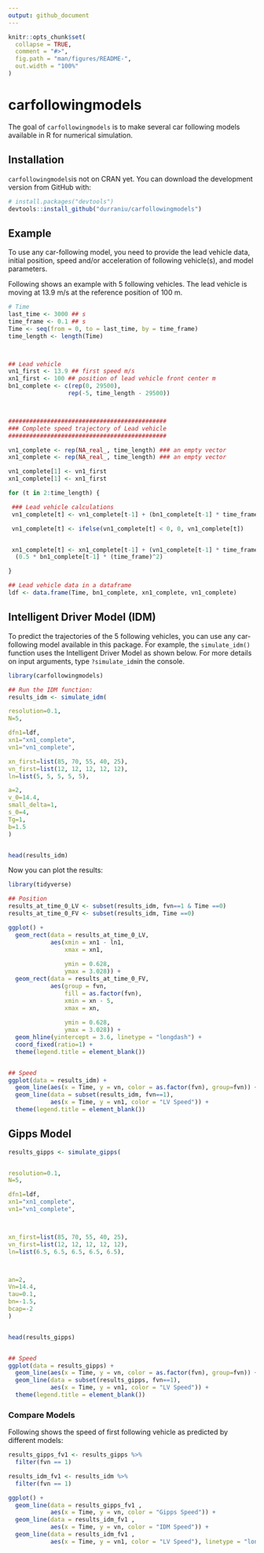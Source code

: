 ```yaml
---
output: github_document
---
```


<!-- README.md is generated from README.Rmd. Please edit that file -->

```r
knitr::opts_chunk$set(
  collapse = TRUE,
  comment = "#>",
  fig.path = "man/figures/README-",
  out.width = "100%"
)
```

# carfollowingmodels

<!-- badges: start -->
<!-- badges: end -->

The goal of `carfollowingmodels` is to make several car following models available in R for numerical simulation.

## Installation

`carfollowingmodels`is not on CRAN yet. You can download the development version from GitHub with:

``` r
# install.packages("devtools")
devtools::install_github("durraniu/carfollowingmodels")
```
## Example

To use any car-following model, you need to provide the lead vehicle data, initial position, speed and/or acceleration of following vehicle(s), and model parameters.  

Following shows an example with 5 following vehicles. The lead vehicle is moving at 13.9 m/s at the reference position of 100 m.

```r
# Time
last_time <- 3000 ## s
time_frame <- 0.1 ## s
Time <- seq(from = 0, to = last_time, by = time_frame)
time_length <- length(Time)



## Lead vehicle
vn1_first <- 13.9 ## first speed m/s
xn1_first <- 100 ## position of lead vehicle front center m
bn1_complete <- c(rep(0, 29500),
                 rep(-5, time_length - 29500))



#############################################
### Complete speed trajectory of Lead vehicle
#############################################

vn1_complete <- rep(NA_real_, time_length) ### an empty vector
xn1_complete <- rep(NA_real_, time_length) ### an empty vector

vn1_complete[1] <- vn1_first
xn1_complete[1] <- xn1_first

for (t in 2:time_length) {

 ### Lead vehicle calculations
 vn1_complete[t] <- vn1_complete[t-1] + (bn1_complete[t-1] * time_frame)

 vn1_complete[t] <- ifelse(vn1_complete[t] < 0, 0, vn1_complete[t])


 xn1_complete[t] <- xn1_complete[t-1] + (vn1_complete[t-1] * time_frame) +
  (0.5 * bn1_complete[t-1] * (time_frame)^2)

}

## Lead vehicle data in a dataframe
ldf <- data.frame(Time, bn1_complete, xn1_complete, vn1_complete)
```


## Intelligent Driver Model (IDM)

To predict the trajectories of the 5 following vehicles, you can use any car-following model available in this package. For example, the `simulate_idm()` function uses the Intelligent Driver Model as shown below. For more details on input arguments, type `?simulate_idm`in the console.

```r
library(carfollowingmodels)

## Run the IDM function:
results_idm <- simulate_idm(

resolution=0.1,
N=5,

dfn1=ldf,
xn1="xn1_complete",
vn1="vn1_complete",

xn_first=list(85, 70, 55, 40, 25),
vn_first=list(12, 12, 12, 12, 12),
ln=list(5, 5, 5, 5, 5),

a=2,
v_0=14.4,
small_delta=1,
s_0=4,
Tg=1,
b=1.5
)


head(results_idm)
```


Now you can plot the results:

```r
library(tidyverse)

## Position
results_at_time_0_LV <- subset(results_idm, fvn==1 & Time ==0)
results_at_time_0_FV <- subset(results_idm, Time ==0)

ggplot() +
  geom_rect(data = results_at_time_0_LV,
            aes(xmin = xn1 - ln1,
                xmax = xn1,
                
                ymin = 0.628,
                ymax = 3.028)) +
  geom_rect(data = results_at_time_0_FV,
            aes(group = fvn,
                fill = as.factor(fvn),
                xmin = xn - 5,
                xmax = xn,
                
                ymin = 0.628,
                ymax = 3.028)) +
  geom_hline(yintercept = 3.6, linetype = "longdash") +
  coord_fixed(ratio=1) +
  theme(legend.title = element_blank())


## Speed
ggplot(data = results_idm) +
  geom_line(aes(x = Time, y = vn, color = as.factor(fvn), group=fvn)) +
  geom_line(data = subset(results_idm, fvn==1),
            aes(x = Time, y = vn1, color = "LV Speed")) +
  theme(legend.title = element_blank())
```


## Gipps Model

```r
results_gipps <- simulate_gipps(


resolution=0.1,  
N=5,

dfn1=ldf, 
xn1="xn1_complete", 
vn1="vn1_complete", 



xn_first=list(85, 70, 55, 40, 25),
vn_first=list(12, 12, 12, 12, 12), 
ln=list(6.5, 6.5, 6.5, 6.5, 6.5),



an=2, 
Vn=14.4, 
tau=0.1, 
bn=-1.5, 
bcap=-2 
)


head(results_gipps)


## Speed
ggplot(data = results_gipps) +
  geom_line(aes(x = Time, y = vn, color = as.factor(fvn), group=fvn)) +
  geom_line(data = subset(results_gipps, fvn==1),
            aes(x = Time, y = vn1, color = "LV Speed")) +
  theme(legend.title = element_blank())
```

### Compare Models

Following shows the speed of first following vehicle as predicted by different models:

```r
results_gipps_fv1 <- results_gipps %>% 
  filter(fvn == 1)

results_idm_fv1 <- results_idm %>% 
  filter(fvn == 1)

ggplot() +
  geom_line(data = results_gipps_fv1 ,
            aes(x = Time, y = vn, color = "Gipps Speed")) +
  geom_line(data = results_idm_fv1 ,
            aes(x = Time, y = vn, color = "IDM Speed")) +
  geom_line(data = results_idm_fv1 ,
            aes(x = Time, y = vn1, color = "LV Speed"), linetype = "longdash")
```

